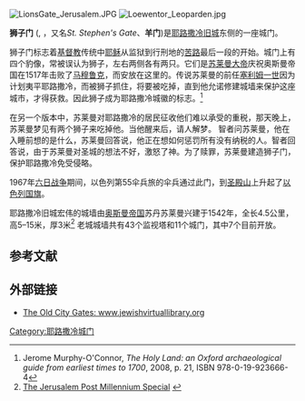 [[File:LionsGate_Jerusalem.JPG|thumb]]
[[File:Loewentor_Leoparden.jpg|thumb]]

'''狮子门''' ({{lang-he|שער האריות}}, {{lang-ar|باب الأسباط}}，又名''St. Stephen's Gate''、'''羊门''')是[[耶路撒冷旧城|耶路撒冷旧城]]东侧的一座城门。

狮子门标志着[[基督教|基督教]]传统中[[耶稣|耶稣]]从监狱到行刑地的[[苦路|苦路]]最后一段的开始。城门上有四个豹像，常被误认为狮子，左右两侧各有两只。它们是[[苏莱曼大帝|苏莱曼大帝]]庆祝奥斯曼帝国在1517年击败了[[马穆鲁克|马穆鲁克]]，而安放在这里的。传说苏莱曼的前任[[塞利姆一世|塞利姆一世]]因为计划夷平耶路撒冷，而被狮子抓住，将要被吃掉，直到他允诺修建城墙来保护这座城市，才得获救。因此狮子成为耶路撒冷城徽的标志。<ref>Jerome Murphy-O'Connor, ''The Holy Land: an Oxford archaeological guide from earliest times to 1700'', 2008, p. 21, ISBN 978-0-19-923666-4</ref> 

在另一个版本中，苏莱曼对耶路撒冷的居民征收他们难以承受的重税，那天晚上，苏莱曼梦见有两个狮子来吃掉他。当他醒来后，请人解梦。 智者问苏莱曼，他在入睡前想的是什么，苏莱曼回答说，他正在想如何惩罚所有没有纳税的人。智者回答说，由于苏莱曼对圣城的想法不好，激怒了神。为了赎罪，苏莱曼建造狮子门，保护耶路撒冷免受侵略。

1967年[[六日战争|六日战争]]期间，以色列第55伞兵旅的伞兵通过此门，到[[圣殿山|圣殿山]]上升起了[[以色列国旗|以色列国旗]]。

耶路撒冷旧城宏伟的城墙由[[奥斯曼帝国|奥斯曼帝国]]苏丹苏莱曼兴建于1542年，全长4.5公里，高5–15米，厚3米<ref>[http://info.jpost.com/2000/Supplements/Millennium/centuries3.html The Jerusalem Post Millennium Special] {{webarchive|url=https://web.archive.org/web/20070429102920/http://info.jpost.com/2000/Supplements/Millennium/centuries3.html |date=2007-04-29 }}</ref> 老城城墙共有43个监视塔和11个城门，其中7个目前开放。

== 参考文献 ==
<references />

== 外部链接 ==
* [http://www.jewishvirtuallibrary.org/jsource/Society_&_Culture/geo/gates.html The Old City Gates:  www.jewishvirtuallibrary.org] {{Wayback|url=http://www.jewishvirtuallibrary.org/jsource/Society_%26_Culture/geo/gates.html |date=20161129214540 }}
{{commons|Lions Gate}}
{{耶路撒冷旧城}}

{{coord|31|46|51|N|35|14|13|E|region:IL_type:landmark|display=title}}

[[Category:耶路撒冷城门|Category:耶路撒冷城门]]